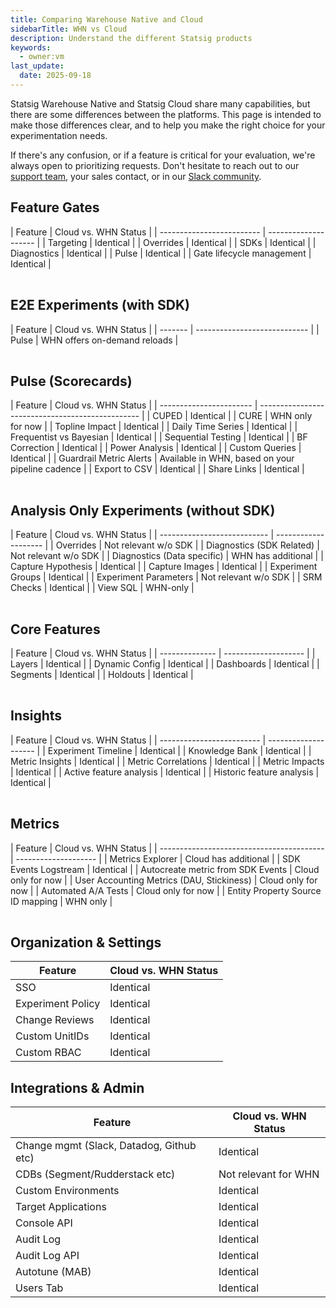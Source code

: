 ```yaml
---
title: Comparing Warehouse Native and Cloud
sidebarTitle: WHN vs Cloud
description: Understand the different Statsig products
keywords:
  - owner:vm
last_update:
  date: 2025-09-18
---
```


Statsig Warehouse Native and Statsig Cloud share many capabilities, but there are some differences between the platforms. This page is intended to make those differences clear, and to help you make the right choice for your experimentation needs.

If there's any confusion, or if a feature is critical for your evaluation, we're always open to prioritizing requests. Don't hesitate to reach out to our [support team](mailto:support@statsig.com), your sales contact, or in our [Slack community](https://statsig.com/slack).

## Feature Gates

<table width="full">
| Feature                   | Cloud vs. WHN Status |
| ------------------------- | -------------------- |
| Targeting                 | Identical            |
| Overrides                 | Identical            |
| SDKs                      | Identical            |
| Diagnostics               | Identical            |
| Pulse                     | Identical            |
| Gate lifecycle management | Identical            |
</table>

## E2E Experiments (with SDK)

<table width="full">
| Feature | Cloud vs. WHN Status         |
| ------- | ---------------------------- |
| Pulse   | WHN offers on-demand reloads |
</table>

## Pulse (Scorecards)

<table width="full">
| Feature                 | Cloud vs. WHN Status                             |
| ----------------------- | ------------------------------------------------ |
| CUPED                   | Identical                                        |
| CURE                    | WHN only for now                                 |
| Topline Impact          | Identical                                        |
| Daily Time Series       | Identical                                        |
| Frequentist vs Bayesian | Identical                                        |
| Sequential Testing      | Identical                                        |
| BF Correction           | Identical                                        |
| Power Analysis          | Identical                                        |
| Custom Queries          | Identical                                        |
| Guardrail Metric Alerts | Available in WHN, based on your pipeline cadence |
| Export to CSV           | Identical                                        |
| Share Links             | Identical                                        |
</table>

## Analysis Only Experiments (without SDK)

<table width="full">
| Feature                     | Cloud vs. WHN Status |
| --------------------------- | -------------------- |
| Overrides                   | Not relevant w/o SDK |
| Diagnostics (SDK Related)   | Not relevant w/o SDK |
| Diagnostics (Data specific) | WHN has additional   |
| Capture Hypothesis          | Identical            |
| Capture Images              | Identical            |
| Experiment Groups           | Identical            |
| Experiment Parameters       | Not relevant w/o SDK |
| SRM Checks                  | Identical            |
| View SQL                    | WHN-only             |
</table>

## Core Features

<table width="full">
| Feature        | Cloud vs. WHN Status |
| -------------- | -------------------- |
| Layers         | Identical            |
| Dynamic Config | Identical            |
| Dashboards     | Identical            |
| Segments       | Identical            |
| Holdouts       | Identical            |
</table>

## Insights

<table width="full">
| Feature                   | Cloud vs. WHN Status |
| ------------------------- | -------------------- |
| Experiment Timeline       | Identical            |
| Knowledge Bank            | Identical            |
| Metric Insights           | Identical            |
| Metric Correlations       | Identical            |
| Metric Impacts            | Identical            |
| Active feature analysis   | Identical            |
| Historic feature analysis | Identical            |
</table>

## Metrics

<table width="full">
| Feature                                   | Cloud vs. WHN Status |
| ----------------------------------------- | -------------------- |
| Metrics Explorer                          | Cloud has additional |
| SDK Events Logstream                      | Identical            |
| Autocreate metric from SDK Events         | Cloud only for now   |
| User Accounting Metrics (DAU, Stickiness) | Cloud only for now   |
| Automated A/A Tests                       | Cloud only for now   |
| Entity Property Source ID mapping         | WHN only             |
</table>

## Organization & Settings

| Feature           | Cloud vs. WHN Status |
| ----------------- | -------------------- |
| SSO               | Identical            |
| Experiment Policy | Identical            |
| Change Reviews    | Identical            |
| Custom UnitIDs    | Identical            |
| Custom RBAC       | Identical            |

## Integrations & Admin

| Feature                                  | Cloud vs. WHN Status |
| ---------------------------------------- | -------------------- |
| Change mgmt (Slack, Datadog, Github etc) | Identical            |
| CDBs (Segment/Rudderstack etc)           | Not relevant for WHN |
| Custom Environments                      | Identical            |
| Target Applications                      | Identical            |
| Console API                              | Identical            |
| Audit Log                                | Identical            |
| Audit Log API                            | Identical            |
| Autotune (MAB)                           | Identical            |
| Users Tab                                | Identical            |
